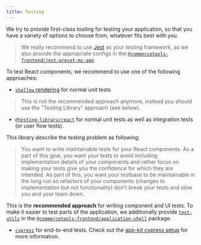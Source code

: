 ```yaml
---
title: Testing
---
```


We try to provide first-class tooling for testing your application, so that you have a variety of options to choose from, whatever fits best with you.

> We really recommend to use [Jest](https://jestjs.io/) as your testing framework, as we also provide the appropriate configs in the [`@commercetools-frontend/jest-preset-mc-app`](https://www.npmjs.com/package/@commercetools-frontend/jest-preset-mc-app).

To test React components, we recommend to use one of the following approaches:

- [`shallow` rendering](https://github.com/airbnb/enzyme) for normal unit tests

> This is not the recommended approach anymore, instead you should use the "Testing Library" approach (see below).

- [`@testing-library/react`](https://github.com/testing-library/react-testing-library) for normal unit tests as well as integration tests (or user flow tests).

This library describe the testing problem as following:

> You want to write maintainable tests for your React components. As a part of this goal, you want your tests to avoid including implementation details of your components and rather focus on making your tests give you the confidence for which they are intended. As part of this, you want your testbase to be maintainable in the long run so refactors of your components (changes to implementation but not functionality) don't break your tests and slow you and your team down.

This is the **recommended approach** for writing component and UI tests.
To make it easier to test parts of the application, we additionally provide [`test-utils`](https://github.com/commercetools/merchant-center-application-kit/blob/master/packages/application-shell/src/test-utils/README.md) in the [`@commercetools-frontend/application-shell`](https://www.npmjs.com/package/@commercetools-frontend/application-shell) package.

- [`cypress`](https://www.cypress.io/) for end-to-end tests. Check out the [app-kit cypress setup](https://github.com/commercetools/merchant-center-application-kit/tree/master/cypress) for more information.
